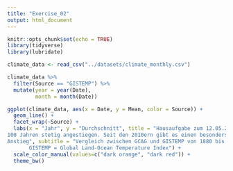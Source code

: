 ```yaml
---
title: "Exercise_02"
output: html_document
---
```


```r
knitr::opts_chunk$set(echo = TRUE)
library(tidyverse)
library(lubridate)

climate_data <- read_csv("../datasets/climate_monthly.csv")
```


```r
climate_data %>% 
  filter(Source == "GISTEMP") %>% 
  mutate(year = year(Date),
         month = month(Date))
```

```r
ggplot(climate_data, aes(x = Date, y = Mean, color = Source)) + 
  geom_line() +
  facet_wrap(~Source) +
  labs(x = "Jahr", y = "Durchschnitt", title = "Hausaufgabe zum 12.05.2021: Der GCAP und der GISTEMP sind in den letzten 
100 Jahren stetig angestiegen. Seit den 2010ern gibt es einen besonders starken 
Anstieg", subtitle = "Vergleich zwischen GCAG und GISTEMP von 1880 bis 2016", caption = "GCAG = Global component of Climate at a Glance 
       GISTEMP = Global Land-Ocean Temperature Index") +
  scale_color_manual(values=c("dark orange", "dark red")) +
  theme_bw()
```